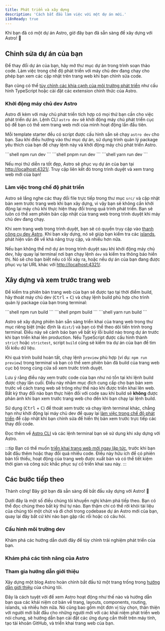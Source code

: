 ```yaml
---
title: Phát triển và xây dựng
description: 'Cách bắt đầu làm việc với một dự án mới.'
i18nReady: true
---
```


Khi bạn đã có một dự án Astro, giờ đây bạn đã sẵn sàng để xây dựng với Astro! 🚀

## Chỉnh sửa dự án của bạn

Để thay đổi dự án của bạn, hãy mở thư mục dự án trong trình soạn thảo code. Làm việc trong chế độ phát triển với máy chủ dev đang chạy cho phép bạn xem các cập nhật trên trang web khi bạn chỉnh sửa code.

Bạn cũng có thể [tùy chỉnh các khía cạnh của môi trường phát triển](#configure-your-dev-environment) như cấu hình TypeScript hoặc cài đặt các extension chính thức của Astro.

### Khởi động máy chủ dev Astro

Astro đi kèm với máy chủ phát triển tích hợp có mọi thứ bạn cần cho việc phát triển dự án. Lệnh CLI `astro dev` sẽ khởi động máy chủ phát triển cục bộ để bạn có thể xem trang web mới của mình hoạt động lần đầu tiên.

Mỗi template starter đều có script được cấu hình sẵn sẽ chạy `astro dev` cho bạn. Sau khi điều hướng vào thư mục dự án, sử dụng trình quản lý package yêu thích của bạn để chạy lệnh này và khởi động máy chủ phát triển Astro.

<Tabs>
  <TabItem label="npm">
  ```shell
  npm run dev
  ```
  </TabItem>
  <TabItem label="pnpm">
  ```shell
  pnpm run dev
  ```
  </TabItem>
  <TabItem label="yarn">
  ```shell
  yarn run dev
  ```
  </TabItem>
</Tabs>

Nếu mọi thứ diễn ra tốt đẹp, Astro sẽ phục vụ dự án của bạn tại [http://localhost:4321/](http://localhost:4321/). Truy cập liên kết đó trong trình duyệt và xem trang web mới của bạn!

### Làm việc trong chế độ phát triển

Astro sẽ lắng nghe các thay đổi file trực tiếp trong thư mục `src/` và cập nhật bản xem trước trang web khi bạn xây dựng, vì vậy bạn sẽ không cần khởi động lại máy chủ khi thực hiện thay đổi trong quá trình phát triển. Bạn sẽ luôn có thể xem phiên bản cập nhật của trang web trong trình duyệt khi máy chủ dev đang chạy.

Khi xem trang web trong trình duyệt, bạn sẽ có quyền truy cập vào [thanh công cụ dev Astro](/en/guides/dev-toolbar/). Khi bạn xây dựng, nó sẽ giúp bạn kiểm tra các [islands](/en/concepts/islands/), phát hiện vấn đề về khả năng truy cập, và nhiều hơn nữa.

Nếu bạn không thể mở dự án trong trình duyệt sau khi khởi động máy chủ dev, hãy quay lại terminal nơi bạn chạy lệnh `dev` và kiểm tra thông báo hiển thị. Nó sẽ cho bạn biết nếu có lỗi xảy ra, hoặc nếu dự án của bạn đang được phục vụ tại URL khác với [http://localhost:4321/](http://localhost:4321/).

## Xây dựng và xem trước trang web

Để kiểm tra phiên bản trang web của bạn sẽ được tạo tại thời điểm build, hãy thoát máy chủ dev (<kbd>Ctrl</kbd> + <kbd>C</kbd>) và chạy lệnh build phù hợp cho trình quản lý package của bạn trong terminal:

<Tabs>
  <TabItem label="npm">
  ```shell
  npm run build
  ```
  </TabItem>
  <TabItem label="pnpm">
  ```shell
  pnpm build
  ```
  </TabItem>
  <TabItem label="yarn">
  ```shell
  yarn run build
  ```
  </TabItem>
</Tabs>

Astro sẽ xây dựng phiên bản sẵn sàng triển khai của trang web trong thư mục riêng biệt (mặc định là `dist/`) và bạn có thể theo dõi tiến trình trong terminal. Điều này sẽ cảnh báo bạn về bất kỳ lỗi build nào trong dự án trước khi bạn triển khai lên production. Nếu TypeScript được cấu hình thành `strict` hoặc `strictest`, script `build` cũng sẽ kiểm tra dự án của bạn để tìm lỗi kiểu dữ liệu.

Khi quá trình build hoàn tất, chạy lệnh `preview` phù hợp (ví dụ: `npm run preview`) trong terminal và bạn có thể xem phiên bản đã build của trang web cục bộ trong cùng cửa sổ xem trước trình duyệt.

Lưu ý rằng điều này xem trước code của bạn như nó tồn tại khi lệnh build được chạy lần cuối. Điều này nhằm mục đích cung cấp cho bạn bản xem trước về cách trang web sẽ trông như thế nào khi được triển khai lên web. Bất kỳ thay đổi nào bạn thực hiện đối với code sau khi build sẽ **không** được phản ánh khi bạn xem trước trang web cho đến khi bạn chạy lại lệnh build.

Sử dụng (<kbd>Ctrl</kbd> + <kbd>C</kbd>) để thoát xem trước và chạy lệnh terminal khác, chẳng hạn như khởi động lại máy chủ dev để quay lại [làm việc trong chế độ phát triển](#work-in-development-mode) để cập nhật khi bạn chỉnh sửa để hiển thị bản xem trước trực tiếp các thay đổi code.

<ReadMore>Đọc thêm về [Astro CLI](/en/reference/cli-reference/) và các lệnh terminal bạn sẽ sử dụng khi xây dựng với Astro.</ReadMore>

:::tip 
Bạn có thể muốn [triển khai trang web mới ngay lập tức](/en/guides/deploy/), trước khi bạn bắt đầu thêm hoặc thay đổi quá nhiều code. Điều này hữu ích để có phiên bản tối thiểu, hoạt động của trang web được xuất bản và có thể tiết kiệm thời gian và công sức khắc phục sự cố triển khai sau này.
:::

## Các bước tiếp theo

Thành công! Bây giờ bạn đã sẵn sàng để bắt đầu xây dựng với Astro! 🥳

Dưới đây là một số điều chúng tôi khuyến nghị khám phá tiếp theo. Bạn có thể đọc chúng theo bất kỳ thứ tự nào. Bạn thậm chí có thể rời khỏi tài liệu của chúng tôi một chút và đi chơi trong codebase dự án Astro mới của bạn, quay lại đây bất cứ khi nào bạn gặp rắc rối hoặc có câu hỏi.

### Cấu hình môi trường dev

Khám phá các hướng dẫn dưới đây để tùy chỉnh trải nghiệm phát triển của bạn.

<CardGrid>
  <LinkCard
    title="Thiết lập Editor"
    description="Tùy chỉnh trình soạn thảo code để cải thiện trải nghiệm phát triển Astro và mở khóa các tính năng mới."
    href="/en/editor-setup/"
  />
  <LinkCard
    title="Thanh công cụ Dev"
    description="Khám phá các tính năng hữu ích của thanh công cụ dev."
    href="/en/guides/dev-toolbar/"
  />
  <LinkCard
    title="Cấu hình TypeScript"
    description="Cấu hình các tùy chọn cho type-checking, IntelliSense, và nhiều hơn nữa."
    href="/en/guides/typescript/"
  />
</CardGrid>

### Khám phá các tính năng của Astro

<CardGrid>
  <LinkCard
    title="Hiểu codebase của bạn"
    description="Tìm hiểu về cấu trúc file của Astro trong hướng dẫn Cấu trúc Dự án."
    href="/en/basics/project-structure/"
  />
  <LinkCard
    title="Tạo content collections"
    description="Thêm nội dung vào trang web mới với xác thực frontmatter và type-safety tự động."
    href="/en/guides/content-collections/"
  />
    <LinkCard
    title="Thêm view transitions"
    description="Tạo các chuyển đổi trang và hoạt ảnh mượt mà."
    href="/en/guides/view-transitions/"
  />
  <LinkCard
    title="Tìm hiểu về Islands"
    description="Đọc về kiến trúc islands của Astro."
    href="/en/concepts/islands/"
  />
</CardGrid>

### Tham gia hướng dẫn giới thiệu

Xây dựng một blog Astro hoàn chỉnh bắt đầu từ một trang trống trong [hướng dẫn giới thiệu](/en/tutorial/0-introduction/) của chúng tôi.

Đây là cách tuyệt vời để xem Astro hoạt động như thế nào và hướng dẫn bạn qua các khái niệm cơ bản về trang, layouts, components, routing, islands, và nhiều hơn nữa. Nó cũng bao gồm một đơn vị tùy chọn, thân thiện với người mới bắt đầu cho những người mới với các khái niệm phát triển web nói chung, sẽ hướng dẫn bạn cài đặt các ứng dụng cần thiết trên máy tính, tạo tài khoản GitHub, và triển khai trang web của bạn.